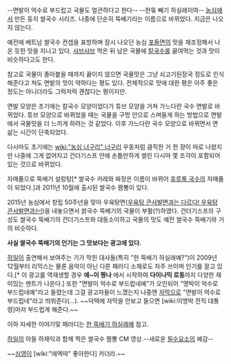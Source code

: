 --면발이 억수로 부드럽고 국물도 얼큰하다고 한다--
--한뚞 빼기 하실레이여--
[[농심]]에서 만든 둥지 쌀국수 시리즈. 
나중에 단순히 뚝배기라는 이름으로 바뀌었다. 지금은 나오지 않는다.

예전에 베트남 쌀국수 컨셉을 표방하며 잠시 나오던 농심 [[포들면]]의 맛을 재조정해서 나온 듯한 맛을 지니고 있다. [[샤브샤브]] 먹은 뒤 남은 국물에 [[칼국수]]를 끓여먹는 것과 맛이 비슷하다고도 한다.

참고로 국물이 졸아붙을 때까지 끓이지 않으면 국물맛은 그냥 쇠고기된장국 정도로 인식해준다고 쳐도 면발의 맛이 약하다는 평도 있다. 전체적으로 맛에 대한 평은 아주 좋은 정도는 아니더라도 그럭저럭 괜찮다는 평이지만.

면발 모양은 초기에는 칼국수 모양이었다가 튜브 모양을 거쳐 가느다란 국수 면발로 바뀌었다. 튜브 모양으로 바뀌었을 때는 국물을 구멍 안으로 스며들게 하는 방법으로 면발에서 국물맛을 더 느끼게 하려는 것 같았다. 이후 가느다란 국수 모양으로 바뀌면서 면 삶는 시간이 단축되었다.

다시마도 초기에는 [[wiki:"농심 너구리" 너구리]] 우동처럼 큼직한 거 한 장이 따로 나왔지만 나중에 그게 없어지고 건더기스프 안에 손톱만하게 썰린 다시마 몇 조각이 포함되어 있는 것으로 바뀌었다.

자매품으로 뚝배기 설렁탕[* 쌀국수 카레와 짜장은 이름이 바뀌어 [[후루룩 국수]]의 자매품이 되었다.]과 2011년 10월에 출시된 쌀국수 짬뽕이 있다.

2015년 농심에서 창립 50주년을 맞아 우육탕면([[우육탕 큰사발면]][[자쿠와는 다르다 자쿠와는|과는 다르다! 우육탕 큰사발면과는!]])을 내놓으면서 쌁국수 뚝배기의 국물이 부활(?)하였다. 건더기스프의 구성도 쌀국수 뚝배기의 건더기스프와 대동소이하고 국물의 맛도 예전 쌀국수 뚝배기와 거의 비슷하다.

'''사실 쌀국수 뚝배기의 인기는 그 맛보다는 광고에 있다.'''

{{{#!html
<iframe width="420" height="315" src="//www.youtube.com/embed/22VY39waPWw" frameborder="0" allowfullscreen></iframe>
}}}

[[하일]]이 출연해서 보여주는 기가 막힌 대사들(특히 "한 뚝배기 하실래예?")이 2009년 12월부터 리믹스는 물론 음악이 아닌 다른 패러디 소재로도 자주 쓰이며 인기를 끌고 있다.[* 이 광고를 역재생할 경우 '''에~이 짱나''' 에서 시작하여 '''다이나믹 로동'''까지 다양한 재미있는 멘트가 나온다.]
또한 "면발이 억수로 부드럽네예"가 오인되어 "명박이 억수로 부드럽네예"라고 들렸는데 그걸 광고자들이 느꼈는지 나중엔 [[자막]]으로 "면발이 억수로 부드럽네"라고 띄워준다(…). ~~덕택에 자막을 안보고 들으면 [wiki:이명박 전직 대통령]마저 부드럽게 해준다.~~

이하 자세한 이야기및 패러디는 [[한 뚝배기 하실래예]] 참고.

{{{#!html
<iframe width="560" height="315" src="http://www.youtube.com/embed/NpFdQ2HnYZI" frameborder="0" allowfullscreen></iframe>
}}}

[[하일]]의 아들 하재익과 함께 찍은 쌀국수 짬뽕 CM 영상.--새로운 [[필수요소]]의 예감--

~~[[심영(야인시대)|심영]]이 [wiki:"에엑따" 좋아한다] 카더라.~~
